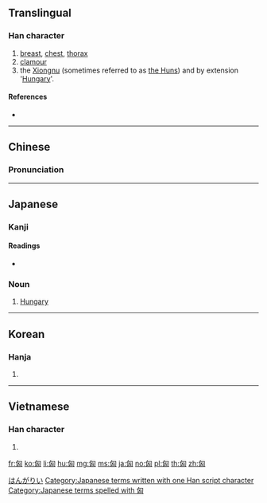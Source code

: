 ==Translingual==

===Han character===
{{Han char|rn=20|rad=勹|as=04|sn=6|four=27720|canj=PUK|ids=⿹勹凶}}

# [[breast]], [[chest]], [[thorax]]
# [[clamour]]
# the [[w:Xiongnu|Xiongnu]] (sometimes referred to as [[w:Xiongnu#Names "Xiongnu" and "Hun"|the Huns]]) and by extension '[[w:Hungary|Hungary]]'.

====References====
* {{Han ref|kx=0151.040|dkj=02512|dj=0340.090|hdz=10258.050|uh=5308|ud=21256|bh=A649|bd=42569}}

----

==Chinese==
{{zh-forms}}

===Pronunciation===
{{zh-pron
|m=xiōng
|c=hung1
|mc=y
|oc=y
|ma=
|cat=n,pn
}}

----

==Japanese==

===Kanji===
{{ja-kanji|grade=|rs=勹04}}

====Readings====
* {{ja-readings|goon=[[く]] (ku)|kanon=[[きょう]] (kyō)|kun=[[むね]] (mune), [[おそれる]] (osoreru), [[さわぐ]] (sawagu)}}

===Noun===
{{ja-noun|きょう}}

# {{abbreviation of|匈牙利|lang=ja}} [[Hungary]]

[[Category:ja:Countries|はんがりい]]
[[Category:Japanese terms written with one Han script character]]
[[Category:Japanese terms spelled with 匈]]

----

==Korean==

===Hanja===
{{ko-hanja|hangeul=흉|rv=hyung|mr=hyung}}

# {{defn|lang=ko|sort=勹04}}

----

==Vietnamese==

===Han character===
{{vi-hantu|[[hung]]|rs=勹04}}

# {{defn|lang=vi|sort=勹04}}

[[fr:匈]]
[[ko:匈]]
[[li:匈]]
[[hu:匈]]
[[mg:匈]]
[[ms:匈]]
[[ja:匈]]
[[no:匈]]
[[pl:匈]]
[[th:匈]]
[[zh:匈]]